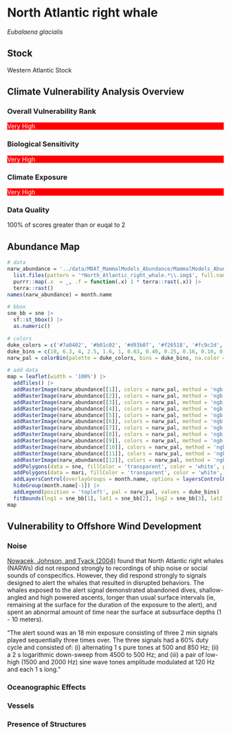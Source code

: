 # North Atlantic right whale

*Eubalaena glacialis*

## Stock

Western Atlantic Stock

## Climate Vulnerability Analysis Overview

### Overall Vulnerability Rank

::: {style="background-color: red; color: white;"} 
Very High 
:::

### Biological Sensitivity

::: {style="background-color: red; color: white;"} 
Very High 
:::

### Climate Exposure

::: {style="background-color: red; color: white;"} 
Very High 
:::

### Data Quality

100% of scores greater than or euqal to 2

## Abundance Map
```r
# data
narw_abundance = '../data/MDAT_MammalModels_Abundance/MammalModels_Abundance/commondata/raster_data' |>
  list.files(pattern = '*North_Atlantic_right_whale.*\\.img$', full.names = TRUE) |>
  purrr::map(.x  = _, .f = function(.x) 1 * terra::rast(.x)) |>
  terra::rast()
names(narw_abundance) = month.name

# bbox
sne_bb = sne |>
  sf::st_bbox() |>
  as.numeric()

# colors
duke_colors = c('#7a0402', '#b01c02', '#d93b07', '#f26518', '#fc9c2d', '#f2c738', '#d0e835', '#a3fc3d', '#65fc6a', '#2deba2', '#24ced4', '#39a8f7', '#4678eb', '#4346ab', '#30123b')
duke_bins = c(10, 6.3, 4, 2.5, 1.6, 1, 0.63, 0.40, 0.25, 0.16, 0.10, 0.063, 0.040, 0.025, 0.016, 0)
narw_pal = colorBin(palette = duke_colors, bins = duke_bins, na.color = 'transparent', reverse = TRUE)

# add data
map = leaflet(width = '100%') |>
  addTiles() |>
  addRasterImage(narw_abundance[[1]], colors = narw_pal, method = 'ngb', group = 'January') |>
  addRasterImage(narw_abundance[[2]], colors = narw_pal, method = 'ngb', group = 'February') |>
  addRasterImage(narw_abundance[[3]], colors = narw_pal, method = 'ngb', group = 'March') |>
  addRasterImage(narw_abundance[[4]], colors = narw_pal, method = 'ngb', group = 'April') |>
  addRasterImage(narw_abundance[[5]], colors = narw_pal, method = 'ngb', group = 'May') |>
  addRasterImage(narw_abundance[[6]], colors = narw_pal, method = 'ngb', group = 'June') |>
  addRasterImage(narw_abundance[[7]], colors = narw_pal, method = 'ngb', group = 'July') |>
  addRasterImage(narw_abundance[[8]], colors = narw_pal, method = 'ngb', group = 'August') |>
  addRasterImage(narw_abundance[[9]], colors = narw_pal, method = 'ngb', group = 'September') |>
  addRasterImage(narw_abundance[[10]], colors = narw_pal, method = 'ngb', group = 'October') |>
  addRasterImage(narw_abundance[[11]], colors = narw_pal, method = 'ngb', group = 'November') |>
  addRasterImage(narw_abundance[[12]], colors = narw_pal, method = 'ngb', group = 'December') |>
  addPolygons(data = sne, fillColor = 'transparent', color = 'white', popup = ~REGION) |>
  addPolygons(data = mari, fillColor = 'transparent', color = 'white', popup = ~LEASENM, weight = 2, opacity = 1) |>
  addLayersControl(overlayGroups = month.name, options = layersControlOptions(collapsed = TRUE)) |>
  hideGroup(month.name[-1]) |>
  addLegend(position = 'topleft', pal = narw_pal, values = duke_bins) |>
  fitBounds(lng1 = sne_bb[1], lat1 = sne_bb[2], lng2 = sne_bb[3], lat2 = sne_bb[4])
map
```

## Vulnerability to Offshore Wind Development

### Noise

[Nowacek, Johnson, and Tyack (2004)](https://royalsocietypublishing.org/doi/10.1098/rspb.2003.2570) found that North Atlantic right whales (NARWs) did not respond strongly to recordings of ship noise or social sounds of conspecifics. However, they did respond strongly to signals designed to alert the whales that resulted in disrupted behaviors. The whales exposed to the alert signal demonstrated abandoned dives, shallow-angled and high powered ascents, longer than usual surface intervals (ie, remaining at the surface for the duration of the exposure to the alert), and spent an abnormal amount of time near the surface at subsurface depths (1 - 10 meters).

"The alert sound was an 18 min exposure consisting of three 2 min signals played sequentially three times over. The three signals had a 60% duty cycle and consisted of: (i) alternating 1 s pure tones at 500 and 850 Hz; (ii) a 2 s logarithmic down-sweep from 4500 to 500 Hz; and (iii) a pair of low-high (1500 and 2000 Hz) sine wave tones amplitude modulated at 120 Hz and each 1 s long."

### Oceanographic Effects

### Vessels

### Presence of Structures
